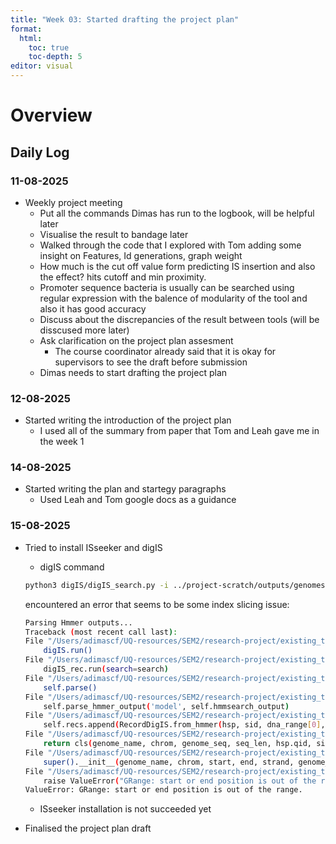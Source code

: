 ```yaml
---
title: "Week 03: Started drafting the project plan"
format:
  html: 
    toc: true
    toc-depth: 5
editor: visual
---
```


# Overview

## Daily Log

### 11-08-2025

-   Weekly project meeting
    -   Put all the commands Dimas has run to the logbook, will be helpful later
    -   Visualise the result to bandage later
    -   Walked through the code that I explored with Tom adding some insight on Features, Id generations, graph weight
    -   How much is the cut off value form predicting IS insertion and also the effect? hits cutoff and min proximity.
    -   Promoter sequence bacteria is usually can be searched using regular expression with the balence of modularity of the tool and also it has good accuracy
    -   Discuss about the discrepancies of the result between tools (will be disscused more later)
    -   Ask clarification on the project plan assesment
        -   The course coordinator already said that it is okay for supervisors to see the draft before submission
    -   Dimas needs to start drafting the project plan

### 12-08-2025

-   Started writing the introduction of the project plan
    -   I used all of the summary from paper that Tom and Leah gave me in the week 1

### 14-08-2025

-   Started writing the plan and startegy paragraphs
    -   Used Leah and Tom google docs as a guidance

### 15-08-2025

-   Tried to install ISseeker and digIS

    -   digIS command

    ```bash
    python3 digIS/digIS_search.py -i ../project-scratch/outputs/genomes/contigs.fasta -g ../project-scratch/data/GCF_000016305.1_ASM1630v1_genomic.gbff -o digis_outputs/
    ```

    encountered an error that seems to be some index slicing issue:

    ```bash
    Parsing Hmmer outputs...
    Traceback (most recent call last):
    File "/Users/adimascf/UQ-resources/SEM2/research-project/existing_tools/digIS/digIS_search.py", line 26, in <module>
        digIS.run()
    File "/Users/adimascf/UQ-resources/SEM2/research-project/existing_tools/digIS/src/search_tool/digISMultifasta.py", line 23, in run
        digIS_rec.run(search=search)
    File "/Users/adimascf/UQ-resources/SEM2/research-project/existing_tools/digIS/src/search_tool/digIS.py", line 313, in run
        self.parse()
    File "/Users/adimascf/UQ-resources/SEM2/research-project/existing_tools/digIS/src/search_tool/digIS.py", line 57, in parse
        self.parse_hmmer_output('model', self.hmmsearch_output)
    File "/Users/adimascf/UQ-resources/SEM2/research-project/existing_tools/digIS/src/search_tool/digIS.py", line 70, in parse_hmmer_output
        self.recs.append(RecordDigIS.from_hmmer(hsp, sid, dna_range[0], dna_range[1], strand, self.genome.name,
    File "/Users/adimascf/UQ-resources/SEM2/research-project/existing_tools/digIS/src/search_tool/RecordDigIS.py", line 31, in from_hmmer
        return cls(genome_name, chrom, genome_seq, seq_len, hsp.qid, sid, hsp.qstart, hsp.qend, start, end, strand, float(hsp.acc), float(hsp.dom_bitscore), float(hsp.dom_evalue))
    File "/Users/adimascf/UQ-resources/SEM2/research-project/existing_tools/digIS/src/search_tool/RecordDigIS.py", line 13, in __init__
        super().__init__(genome_name, chrom, start, end, strand, genome_seq, genome_len)
    File "/Users/adimascf/UQ-resources/SEM2/research-project/existing_tools/digIS/src/common/grange.py", line 17, in __init__
        raise ValueError("GRange: start or end position is out of the range.")
    ValueError: GRange: start or end position is out of the range.
    ```

    -   ISseeker installation is not succeeded yet

-   Finalised the project plan draft
